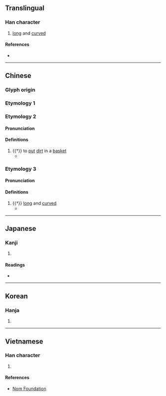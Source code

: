 {{character info}}
==Translingual==

===Han character===
{{Han char|rn=64|rad=手|as=07|sn=10|four=53032|canj=QIJE|ids=⿰扌求}}

# [[long]] and [[curved]]

====References====
* {{Han ref|kx=0433.030|dkj=12127|dj=0782.160|hdz=31878.020|uh=6344|ud=25412|bh=D1B5|bd=53685}}

----

==Chinese==

===Glyph origin===
{{Han etym}}
{{Han compound|手|求|ls=psc|c1=s|c2=p|t1=hand}}

===Etymology 1===
{{zh-see|救|v}}

===Etymology 2===
{{zh-forms}}

====Pronunciation====
{{zh-pron
|m=jū
|mc=1
|oc=2
|cat=v
}}

====Definitions====
{{zh-hanzi}}

# {{†}} to [[put]] [[dirt]] in a [[basket]]
#* {{zh-x|捄{Jū} 之 陾陾，度{duó} 之 薨薨。|Crowds brought the earth in baskets; they threw it with shouts into the frames.|ref=Shijing}}

===Etymology 3===

====Pronunciation====
{{zh-pron
|m=qiú
|mc=2
|oc=1
|cat=a
}}

====Definitions====
{{zh-hanzi}}

# {{†}} [[long]] and [[curved]]
#* {{zh-x|有 饛 簋飧、有 捄{qiú} 棘匕。|Well loaded with millet were the dishes, and '''long and curved''' were spoons of thorn-wood.|ref=Shijing}}

----

==Japanese==

===Kanji===
{{ja-kanji|grade=|rs=手07}}

# {{rfdef|ja|sort=手07}}

====Readings====
* {{ja-readings|on=[[きゅう]] (kyū), [[ぐ]] (gu)|kun=[[もる]] (moru)}}

----

==Korean==

===Hanja===
{{ko-hanja|hangeul=구|eumhun=|rv=gu|mr=ku|y=kwu}}

# {{rfdef|ko|sort=手07}}

----

==Vietnamese==

===Han character===
{{vi-readings|reading=cứu|rs=手07}}

# {{rfdef|vi|sort=手07}}

====References====
* [http://nomfoundation.org/common/nom_details.php?codepoint=6344 Nom Foundation]
